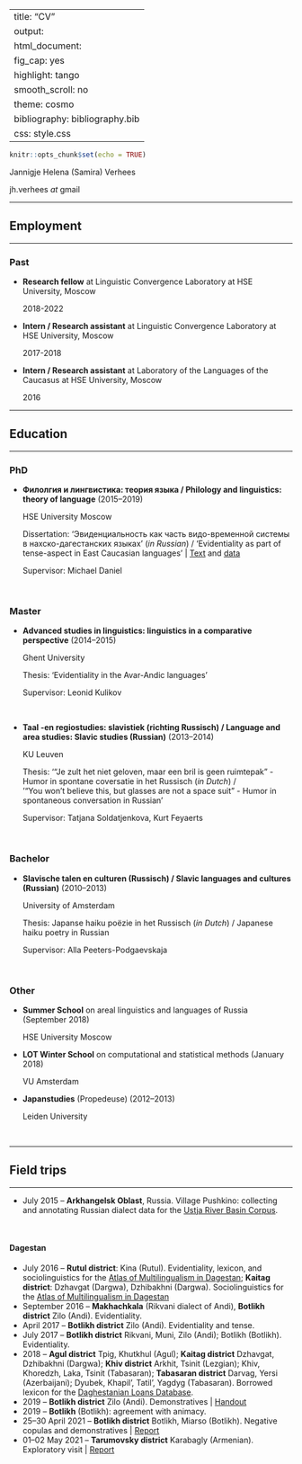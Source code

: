 
---
title: "CV"
output:
  html_document:
    fig_cap: yes
    highlight: tango
    smooth_scroll: no
    theme: cosmo
bibliography: bibliography.bib
css: style.css
---

```r
knitr::opts_chunk$set(echo = TRUE)
```


Jannigje Helena (Samira) Verhees 

jh.verhees _at_ gmail

---

## Employment

---

### Past

* **Research fellow** at Linguistic Convergence Laboratory at HSE University, Moscow

    2018-2022

* **Intern / Research assistant** at Linguistic Convergence Laboratory at HSE University, Moscow
   
    2017-2018 

* **Intern / Research assistant** at Laboratory of the Languages of the Caucasus at HSE University, Moscow
   
    2016

---

## Education

---

### PhD


* **Филолгия и лингвистика: теория языка / Philology and linguistics: theory of language** (2015--2019)

    HSE University Moscow

    Dissertation: 'Эвиденциальность как часть видо-временной системы в нахско-дагестанских языках' (*in Russian*) / 'Evidentiality as part of tense-aspect in East Caucasian languages' | [Text](https://www.hse.ru/sci/diss/300367563) and  [data](https://github.com/sverhees/dissertation_evidentiality)

    Supervisor: Michael Daniel

<br>

### Master

* **Advanced studies in linguistics: linguistics in a comparative perspective** (2014--2015)

    Ghent University

    Thesis: 'Evidentiality in the Avar-Andic languages'

    Supervisor: Leonid Kulikov

<br>

* **Taal -en regiostudies: slavistiek (richting Russisch) / Language and area studies: Slavic studies (Russian)** (2013--2014)

    KU Leuven

    Thesis: '"Je zult het niet geloven, maar een bril is geen ruimtepak" - Humor in spontane coversatie in het Russisch  (*in Dutch*) / <br> '"You won't believe this, but glasses are not a space suit" - Humor in spontaneous conversation in Russian'

    Supervisor: Tatjana Soldatjenkova, Kurt Feyaerts

<br>

### Bachelor

* **Slavische talen en culturen (Russisch) / Slavic languages and cultures (Russian)** (2010--2013)

    University of Amsterdam

    Thesis: Japanse haiku poëzie in het Russisch (*in Dutch*) / Japanese haiku poetry in Russian

    Supervisor: Alla Peeters-Podgaevskaja

<br>

### Other

* **Summer School** on areal linguistics and languages of Russia (September 2018)

    HSE University Moscow


* **LOT Winter School** on computational and statistical methods (January 2018)

    VU Amsterdam


* **Japanstudies** (Propedeuse) (2012--2013)

    Leiden University
    
<br>


---

## Field trips

---


* July 2015 -- **Arkhangelsk Oblast**, Russia. Village Pushkino: collecting and annotating Russian dialect data for the [Ustja River Basin Corpus](http://www.parasolcorpus.org/Pushkino/login.php).

<br>

#### Dagestan

* July 2016 -- **Rutul district**: Kina (Rutul). Evidentiality, lexicon, and sociolinguistics for the [Atlas of Multilingualism in Dagestan](https://multidagestan.com); **Kaitag district**: Dzhavgat (Dargwa), Dzhibakhni (Dargwa). Sociolinguistics for the [Atlas of Multilingualism in Dagestan](https://multidagestan.com)
* September 2016 -- **Makhachkala** (Rikvani dialect of Andi), **Botlikh district** Zilo (Andi). Evidentiality.
* April 2017 -- **Botlikh district** Zilo (Andi). Evidentiality and tense.
* July 2017 -- **Botlikh district** Rikvani, Muni, Zilo (Andi); Botlikh (Botlikh). Evidentiality.
* 2018 -- **Agul district** Tpig, Khutkhul (Agul); **Kaitag district** Dzhavgat, Dzhibakhni (Dargwa); **Khiv district** Arkhit, Tsinit (Lezgian); Khiv, Khoredzh, Laka, Tsinit (Tabasaran); **Tabasaran district** Darvag, Yersi (Azerbaijani); Dyubek, Khapil', Tatil', Yagdyg (Tabasaran). Borrowed lexicon for the [Daghestanian Loans Database](http://lingconlab.ru/dagloans/).
* 2019 --  **Botlikh district** Zilo (Andi). Demonstratives | [Handout](https://github.com/sverhees/site/blob/master/other/Zilo_demonstratives.pdf)
* 2019 -- **Botlikh** (Botlikh): agreement with animacy.
* 25--30 April 2021 -- **Botlikh district** Botlikh, Miarso (Botlikh). Negative copulas and demonstratives | [Report](https://github.com/sverhees/fieldtrip_spring2021/blob/main/negative_copulas_field_report.pdf)
* 01--02 May 2021 -- **Tarumovsky district** Karabagly (Armenian). Exploratory visit | [Report](https://github.com/sverhees/site/blob/master/talks/202105_Karabagly/202105_Labseminar_Karabagly_V2.pdf)
